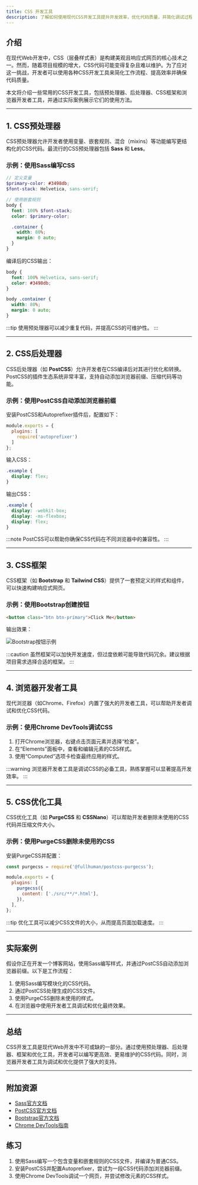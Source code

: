 ```yaml
---
title: CSS 开发工具
description: 了解如何使用现代CSS开发工具提升开发效率，优化代码质量，并简化调试过程。本文适合初学者，涵盖常用工具及其实际应用。
---
```


## 介绍

在现代Web开发中，CSS（层叠样式表）是构建美观且响应式网页的核心技术之一。然而，随着项目规模的增大，CSS代码可能变得复杂且难以维护。为了应对这一挑战，开发者可以使用各种CSS开发工具来简化工作流程、提高效率并确保代码质量。

本文将介绍一些常用的CSS开发工具，包括预处理器、后处理器、CSS框架和浏览器开发者工具，并通过实际案例展示它们的使用方法。

---

## 1. CSS预处理器

CSS预处理器允许开发者使用变量、嵌套规则、混合（mixins）等功能编写更结构化的CSS代码。最流行的CSS预处理器包括 **Sass** 和 **Less**。

### 示例：使用Sass编写CSS

```scss
// 定义变量
$primary-color: #3498db;
$font-stack: Helvetica, sans-serif;

// 使用嵌套规则
body {
  font: 100% $font-stack;
  color: $primary-color;

  .container {
    width: 80%;
    margin: 0 auto;
  }
}
```

编译后的CSS输出：

```css
body {
  font: 100% Helvetica, sans-serif;
  color: #3498db;
}

body .container {
  width: 80%;
  margin: 0 auto;
}
```

:::tip
使用预处理器可以减少重复代码，并提高CSS的可维护性。
:::

---

## 2. CSS后处理器

CSS后处理器（如 **PostCSS**）允许开发者在CSS编译后对其进行优化和转换。PostCSS的插件生态系统非常丰富，支持自动添加浏览器前缀、压缩代码等功能。

### 示例：使用PostCSS自动添加浏览器前缀

安装PostCSS和Autoprefixer插件后，配置如下：

```javascript
module.exports = {
  plugins: [
    require('autoprefixer')
  ]
};
```

输入CSS：

```css
.example {
  display: flex;
}
```

输出CSS：

```css
.example {
  display: -webkit-box;
  display: -ms-flexbox;
  display: flex;
}
```

:::note
PostCSS可以帮助你确保CSS代码在不同浏览器中的兼容性。
:::

---

## 3. CSS框架

CSS框架（如 **Bootstrap** 和 **Tailwind CSS**）提供了一套预定义的样式和组件，可以快速构建响应式网页。

### 示例：使用Bootstrap创建按钮

```html
<button class="btn btn-primary">Click Me</button>
```

输出效果：

![Bootstrap按钮示例](https://via.placeholder.com/150) <!-- 占位图片，实际内容中请替换为真实图片 -->

:::caution
虽然框架可以加快开发速度，但过度依赖可能导致代码冗余。建议根据项目需求选择合适的框架。
:::

---

## 4. 浏览器开发者工具

现代浏览器（如Chrome、Firefox）内置了强大的开发者工具，可以帮助开发者调试和优化CSS代码。

### 示例：使用Chrome DevTools调试CSS

1. 打开Chrome浏览器，右键点击页面元素并选择“检查”。
2. 在“Elements”面板中，查看和编辑元素的CSS样式。
3. 使用“Computed”选项卡检查最终应用的样式。

:::warning
浏览器开发者工具是调试CSS的必备工具，熟练掌握可以显著提高开发效率。
:::

---

## 5. CSS优化工具

CSS优化工具（如 **PurgeCSS** 和 **CSSNano**）可以帮助开发者删除未使用的CSS代码并压缩文件大小。

### 示例：使用PurgeCSS删除未使用的CSS

安装PurgeCSS并配置：

```javascript
const purgecss = require('@fullhuman/postcss-purgecss');

module.exports = {
  plugins: [
    purgecss({
      content: ['./src/**/*.html'],
    }),
  ],
};
```

:::tip
优化工具可以减少CSS文件的大小，从而提高页面加载速度。
:::

---

## 实际案例

假设你正在开发一个博客网站，使用Sass编写样式，并通过PostCSS自动添加浏览器前缀。以下是工作流程：

1. 使用Sass编写模块化的CSS代码。
2. 通过PostCSS处理生成的CSS文件。
3. 使用PurgeCSS删除未使用的样式。
4. 在浏览器中使用开发者工具调试和优化最终效果。

---

## 总结

CSS开发工具是现代Web开发中不可或缺的一部分。通过使用预处理器、后处理器、框架和优化工具，开发者可以编写更高效、更易维护的CSS代码。同时，浏览器开发者工具为调试和优化提供了强大的支持。

---

## 附加资源

- [Sass官方文档](https://sass-lang.com/documentation)
- [PostCSS官方文档](https://postcss.org/)
- [Bootstrap官方文档](https://getbootstrap.com/docs/)
- [Chrome DevTools指南](https://developer.chrome.com/docs/devtools/)

## 练习

1. 使用Sass编写一个包含变量和嵌套规则的CSS文件，并编译为普通CSS。
2. 安装PostCSS并配置Autoprefixer，尝试为一段CSS代码添加浏览器前缀。
3. 使用Chrome DevTools调试一个网页，并尝试修改元素的CSS样式。
